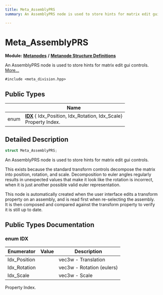 ```yaml
---
title: Meta_AssemblyPRS
summary: An AssemblyPRS node is used to store hints for matrix edit gui controls. 

---
```


# Meta_AssemblyPRS

**Module:** **[Metanodes](../Modules/group__api__metanodes.mdx)** **/** **[Metanode Structure Definitions](../Modules/group__api__metadefs.mdx)**



An AssemblyPRS node is used to store hints for matrix edit gui controls.  [More...](#detailed-description)


`#include <meta_division.hpp>`

## Public Types

|                | Name           |
| -------------- | -------------- |
| enum| **[IDX](../Classes/struct_meta___assembly_p_r_s.mdx#enum-idx)** { Idx_Position, Idx_Rotation, Idx_Scale}<br />Property Index.  |

## Detailed Description

```cpp
struct Meta_AssemblyPRS;
```

An AssemblyPRS node is used to store hints for matrix edit gui controls. 

This exists because the standard transform controls decompose the matrix into position, rotation, and scale. Decomposition to euler angles regularly results in unexpected values that make it look like the rotation is incorrect, when it is just another possible valid euler representation.

This node is automatically created when the user interface edits a transform property on an assembly, and is read first when re-selecting the assembly. It is then composed and compared against the transform property to verify it is still up to date. 

## Public Types Documentation

### enum IDX

| Enumerator | Value | Description |
| ---------- | ----- | ----------- |
| Idx_Position | | vec3w - Translation   |
| Idx_Rotation | | vec3w - Rotation (eulers)   |
| Idx_Scale | | vec3w - Scale   |



Property Index. 

